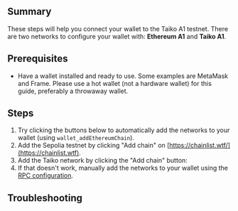 
## Summary

These steps will help you connect your wallet to the Taiko A1 testnet. There are two networks to configure your wallet with: **Ethereum A1** and **Taiko A1**.

## Prerequisites

- Have a wallet installed and ready to use. Some examples are MetaMask and Frame. Please use a hot wallet (not a hardware wallet) for this guide, preferably a throwaway wallet.

## Steps

1. Try clicking the buttons below to automatically add the networks to your wallet (using `wallet_addEthereumChain`).
2. Add the Sepolia testnet by clicking "Add chain" on [https://chainlist.wtf/](https://chainlist.wtf).
3. Add the Taiko network by clicking the "Add chain" button: <AddEthereumChainButton buttonText="Add chain" />
4. If that doesn't work, manually add the networks to your wallet using the [RPC configuration](/docs/reference/rpc-configuration).

## Troubleshooting